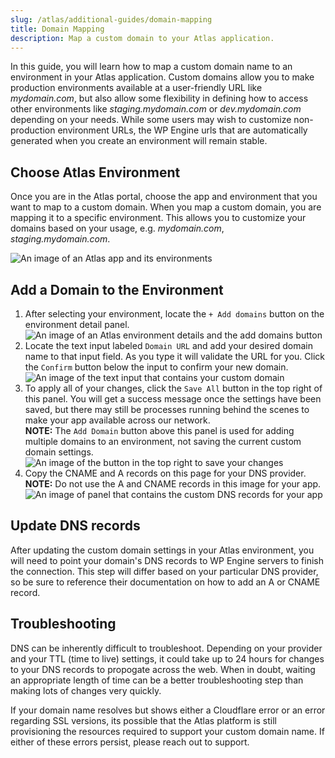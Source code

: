 ```yaml
---
slug: /atlas/additional-guides/domain-mapping
title: Domain Mapping
description: Map a custom domain to your Atlas application.
---
```


In this guide, you will learn how to map a custom domain name to an environment in your Atlas application. Custom domains allow you to make production environments available at a user-friendly URL like *mydomain.com*, but also allow some flexibility in defining how to access other environments like *staging.mydomain.com* or *dev.mydomain.com* depending on your needs. 
While some users may wish to customize non-production environment URLs, the WP Engine urls that are automatically generated when you create an environment will remain stable.


## Choose Atlas Environment

Once you are in the Atlas portal, choose the app and environment that you want to map to a custom domain. When you map a custom domain, you are mapping it to a specific environment. This allows you to customize your domains based on your usage, e.g. *mydomain.com*, *staging.mydomain.com*.

![An image of an Atlas app and its environments](./assets/img/domain-mapping/atlas-environment-selection-domain-mapping.png)


## Add a Domain to the Environment

1. After selecting your environment, locate the `+ Add domains` button on the environment detail panel. 
![An image of an Atlas environment details and the add domains button](./assets/img/domain-mapping/add-domains-button.png)
2. Locate the text input labeled `Domain URL` and add your desired domain name to that input field. As you type it will validate the URL for you. Click the `Confirm` button below the input to confirm your new domain.
![An image of the text input that contains your custom domain](./assets/img/domain-mapping/confirm-custom-domain.png)
3. To apply all of your changes, click the `Save All` button in the top right of this panel. You will get a success message once the settings have been saved, but there may still be processes running behind the scenes to make your app available across our network.  
**NOTE:** The `Add Domain` button above this panel is used for adding multiple domains to an environment, not saving the current custom domain settings.
![An image of the button in the top right to save your changes](./assets/img/domain-mapping/save-custom-domain.png)
4. Copy the CNAME and A records on this page for your DNS provider. **NOTE:** Do not use the A and CNAME records in this image for your app.  
![An image of panel that contains the custom DNS records for your app](./assets/img/domain-mapping/dns-records.png)

## Update DNS records

After updating the custom domain settings in your Atlas environment, you will need to point your domain's DNS records to WP Engine servers to finish the connection. This step will differ based on your particular DNS provider, so be sure to reference their documentation on how to add an A or CNAME record.

## Troubleshooting

DNS can be inherently difficult to troubleshoot. Depending on your provider and your TTL (time to live) settings, it could take up to 24 hours for changes to your DNS records to propogate across the web. 
When in doubt, waiting an appropriate length of time can be a better troubleshooting step than making lots of changes very quickly.  

If your domain name resolves but shows either a Cloudflare error or an error regarding SSL versions, its possible that the Atlas platform is still provisioning the resources required to support your custom domain name. If either of these errors persist, please reach out to support. 
